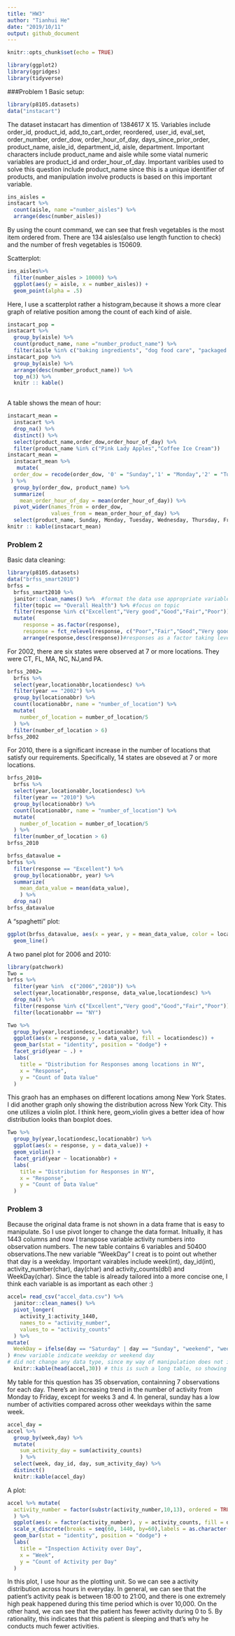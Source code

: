```yaml
---
title: "HW3"
author: "Tianhui He"
date: "2019/10/11"
output: github_document
---
```


```r
knitr::opts_chunk$set(echo = TRUE)
```

```r
library(ggplot2)
library(ggridges)
library(tidyverse)
```

###Problem 1
Basic setup:
```r
library(p8105.datasets)
data("instacart")
```
The dataset instacart has dimention of 1384617 X 15. Variables include order_id, product_id, add_to_cart_order, reordered, user_id, eval_set, order_number, order_dow, order_hour_of_day, days_since_prior_order, product_name, aisle_id, department_id, aisle, department. Important characters include product_name and aisle while some viatal numeric variables are product_id and order_hour_of_day. Important varibles used to solve this question include product_name since this is a unique identifier of products, and manipulation involve products is based on this important variable.
```r
ins_aisles = 
instacart %>%
  count(aisle, name ="number_aisles") %>%
  arrange(desc(number_aisles)) 
```
By using the count command, we can see that fresh vegetables is the most item ordered from. There are 134 aisles(also use length function to check) and the number of fresh vegetables is 150609.

Scatterplot:
```r
ins_aisles%>%
  filter(number_aisles > 10000) %>%
  ggplot(aes(y = aisle, x = number_aisles)) + 
  geom_point(alpha = .5)
```
Here, I use a scatterplot rather a histogram,because it shows a more clear graph of relative position among the count of each kind of aisle.
```r
instacart_pop =
instacart %>%
  group_by(aisle) %>%
  count(product_name, name ="number_product_name") %>%
  filter(aisle %in% c("baking ingredients", "dog food care", "packaged vegetables fruits")) 
instacart_pop %>% 
  group_by(aisle) %>% 
  arrange(desc(number_product_name)) %>% 
  top_n(3) %>% 
  knitr :: kable()
  
```

A table shows the mean of hour:
```r
instacart_mean =
  instacart %>% 
  drop_na() %>% 
  distinct() %>% 
  select(product_name,order_dow,order_hour_of_day) %>% 
  filter(product_name %in% c("Pink Lady Apples","Coffee Ice Cream")) 
instacart_mean =
  instacart_mean %>% 
   mutate(
  order_dow = recode(order_dow, '0' = "Sunday",'1' = "Monday",'2' = "Tuesday",'3' = "Wednesday", '4' = "Thursday", '5' =    "Friday", '6' = "Saturday")
 ) %>% 
  group_by(order_dow, product_name) %>% 
  summarize(
    mean_order_hour_of_day = mean(order_hour_of_day)) %>%
  pivot_wider(names_from = order_dow,
              values_from = mean_order_hour_of_day) %>% 
  select(product_name, Sunday, Monday, Tuesday, Wednesday, Thursday, Friday, Saturday)
knitr :: kable(instacart_mean)
```


### Problem 2
Basic data cleaning:
```r
library(p8105.datasets)
data("brfss_smart2010") 
brfss = 
  brfss_smart2010 %>% 
  janitor::clean_names() %>%  #format the data use appropriate variable names
  filter(topic == "Overall Health") %>% #focus on topic
  filter(response %in% c("Excellent","Very good","Good","Fair","Poor")) %>%  # responses from "Excellent" to "Poor", used unique command to check what are categories in response
  mutate(
     response = as.factor(response),
     response = fct_relevel(response, c("Poor","Fair","Good","Very good","Excellent"))) %>%   
     arrange(response,desc(response))#responses as a factor taking levels orders
```
For 2002, there are six states were observed at 7 or more locations. They were CT, FL, MA, NC, NJ,and PA.
```r
brfss_2002= 
  brfss %>%
  select(year,locationabbr,locationdesc) %>% 
  filter(year == "2002") %>% 
  group_by(locationabbr) %>% 
  count(locationabbr, name = "number_of_location") %>% 
  mutate(
    number_of_location = number_of_location/5
  ) %>% 
  filter(number_of_location > 6)
brfss_2002

```
For 2010, there is a significant increase in the number of locations that satisfy our requirements. Specifically, 14 states are obseved at 7 or more locations.
```r
brfss_2010= 
  brfss %>%
  select(year,locationabbr,locationdesc) %>% 
  filter(year == "2010") %>% 
  group_by(locationabbr) %>% 
  count(locationabbr, name = "number_of_location") %>% 
  mutate(
    number_of_location = number_of_location/5
  ) %>% 
  filter(number_of_location > 6)
brfss_2010
```
```r
brfss_datavalue = 
brfss %>% 
  filter(response == "Excellent") %>% 
  group_by(locationabbr, year) %>% 
  summarize(
    mean_data_value = mean(data_value),
    ) %>% 
  drop_na()
brfss_datavalue
```

A "spaghetti" plot:
```r
ggplot(brfss_datavalue, aes(x = year, y = mean_data_value, color = locationabbr)) + 
  geom_line()
```
A two panel plot for 2006 and 2010:
```r
library(patchwork)
Two = 
brfss %>% 
  filter(year %in%  c("2006","2010")) %>% 
  select(year,locationabbr,response, data_value,locationdesc) %>% 
  drop_na() %>% 
  filter(response %in% c("Excellent","Very good","Good","Fair","Poor")) %>% 
  filter(locationabbr == "NY")

Two %>% 
  group_by(year,locationdesc,locationabbr) %>% 
  ggplot(aes(x = response, y = data_value, fill = locationdesc)) + 
  geom_bar(stat = "identity", position = "dodge") +
  facet_grid(year ~ .) +
  labs(
    title = "Distribution for Responses among locations in NY",
    x = "Response",
    y = "Count of Data Value"
  )
```
This graoh has an emphases on different locations among New York States. I did another graph only showing the distribution across New York City. This one utilizes a violin plot. I think here, geom_violin gives a better idea of how distribution looks than boxplot does.

```r
Two %>% 
  group_by(year,locationdesc,locationabbr) %>% 
  ggplot(aes(x = response, y = data_value)) + 
  geom_violin() +
  facet_grid(year ~ locationabbr) +
  labs(
    title = "Distribution for Responses in NY",
    x = "Response",
    y = "Count of Data Value"
  )
```
### Problem 3
Because the original data frame is not shown in a data frame that is easy to manipulate. So I use pivot longer to change the data format. Initually, it has 1443 columns and now I transpose variable activity numbers into observation numbers. The new table contains 6 variables and 50400 observations.The new variable "WeekDay" I creat is to point out whether that day is a weekday. Important vairables include week(int), day_id(int), activity_number(char), day(char) and activity_counts(dbl) and WeekDay(char). Since the table is already tailored into a more concise one, I think each variable is as important as each other :)
```r
accel= read_csv("accel_data.csv") %>% 
  janitor::clean_names() %>% 
  pivot_longer(
    activity_1:activity_1440,
    names_to = "activity_number",
    values_to = "activity_counts"
  ) %>% 
mutate(
  WeekDay = ifelse(day == "Saturday" | day == "Sunday", "weekend", "weekday")
) #new variable indicate weekday or weekend day
# did not change any data type, since my way of manipulation does not involve changing data typeen
  knitr::kable(head(accel,30)) # this is such a long table, so showing just the first 30 rows

```

My table for this question has 35 observation, containning 7 observations for each day. There's an increasing trend in the number of activity from Monday to Friday, except for weeks 3 and 4. In general, sunday has a low number of activities compared across other weekdays within the same week.
```r
accel_day = 
accel %>% 
  group_by(week,day) %>%
  mutate(
    sum_activity_day = sum(activity_counts)
    ) %>% 
  select(week, day_id, day, sum_activity_day) %>% 
  distinct()
  knitr::kable(accel_day)
```
A plot:
```r
accel %>% mutate(
  activity_number = factor(substr(activity_number,10,13), ordered = TRUE, levels = c(1:1440))
  ) %>% 
  ggplot(aes(x = factor(activity_number), y = activity_counts, fill = day)) +
  scale_x_discrete(breaks = seq(60, 1440, by=60),labels = as.character(c(1:24))) +
  geom_bar(stat = "identity", position = "dodge") +
  labs(
    title = "Inspection Activity over Day",
    x = "Week",
    y = "Count of Activity per Day"
  )
```

In this plot, I use hour as the plotting unit. So we can see a activity distribution across hours in everyday. In general, we can see that the patient's activity peak is between 18:00 to 21:00, and there is one extremely high peak happened during this time period which is over 10,000. On the other hand, we can see that the patient has fewer activity during 0 to 5. By rationality, this indicates that this patient is sleeping and that's why he conducts much fewer activities.   